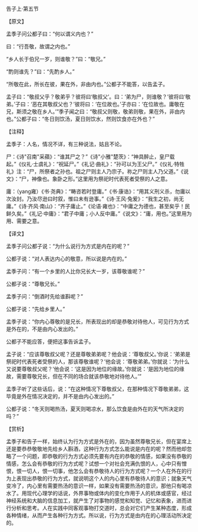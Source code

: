 

告子上·第五节

【原文】

孟季子问公都子曰：“何以谓义内也？”

曰：“行吾敬，故谓之内也。”

“乡人长于伯兄一岁，则谁敬？”曰：“敬兄。”

“酌则谁先？”曰：“先酌乡人。”

“所敬在此，所长在彼，果在外，非由内也。”公都子不能答，以告孟子。

孟子曰：“敬叔父乎？敬弟乎？彼将曰‘敬叔父’。曰：‘弟为尸，则谁敬？’彼将曰‘敬弟。’子曰：‘恶在其敬叔父也？’彼将曰：‘在位故也。’子亦曰：‘在位故也。庸敬在兄，斯须之敬在乡人。’”季子闻之曰：“敬叔父则敬，敬弟则敬，果在外，非由内也。”公都子曰：“冬日则饮汤，夏日则饮水，然则饮食亦在外也？”

【注释】

孟季子：人名，情况不详，有三种说法，姑且不论。

尸：《诗"召南"采蘋》：“谁其尸之？”《诗"小雅"楚茨》：“神具醉止，皇尸载起。”《仪礼·士虞礼》：“祝延尸。”《礼记·曲礼》：“孙可以为王父尸。”《仪礼·特牲礼》注：“尸，所祭者之孙也。祖之尸则主人乃宗子。祢之尸则主人乃父道。”《说文》：“尸，神像也。象卧之形。”这里用为祭祀时代表死者受祭的人之意。

庸：（yang雍）《书·尧典》：“畴咨若时登庸。”《书·康诰》：“用其义刑义杀，勿庸以次汝封。乃汝尽逊曰时叙，惟曰未有逊事。”《诗·王风·兔爰》：“我生之初，尚无庸。”《诗·齐风·南山》：“齐子庸止。”《论语·雍也》：“中庸之为德也，甚至矣乎！民鲜久矣。”《礼记·中庸》：“君子中庸；小人反中庸。”《说文》：“庸，用也。”这里用为用、需要之意。

【译文】

孟季子问公都子说：“为什么说行为方式是内在的呢？”

公都子说：“对人表达内心的敬意，所以说是内在的。”

孟季子问：“有一个乡里的人比你兄长大一岁，该尊敬谁呢？”

公都子说：“尊敬兄长。”

孟季子问：“倒酒时先给谁斟呢？”

公都子说：“先给乡里人。”

孟季子说：“你内心尊敬的是兄长，所表现出的却是恭敬对待他人，可见行为方式是外在的，不是由内心发出的。”

公都子不能应答，便把这事告诉孟子。

孟子说：“应该尊敬叔父呢？还是尊敬弟弟呢？他会说：‘尊敬叔父。’你说：‘弟弟是祭祀时代表死者受祭的人，那该尊敬谁呢？’他会说：‘尊敬弟弟。’你就说：‘为什么又说要尊敬叔父呢？’他会说：‘这是因为地位的缘故。’你就说：‘是因为地位的缘故，需要尊敬兄长，但在不同的场合就该恭敬地对待他人。’”

孟季子听了这些话后，说：“在这种情况下尊敬叔父，在那种情况下尊敬弟弟，这毕竟是外在情况决定的，并不是由内心发出的。”

公都子说：“冬天则喝热汤，夏天则喝凉水，那么饮食是由外在的天气所决定的吗？”

【赏析】

孟季子和告子一样，始终认为行为方式是外在的，因为虽然尊敬兄长，但在宴席上还是要恭恭敬敬地先给乡人斟酒，这种行为方式怎么能说是内在的呢？然而他却忽略了一个问题，即恭敬的行为方式必须先要有内在的恭敬的情感，如果没有恭敬的情感，怎么会有恭敬的行为方式呢？试想一个对社会充满仇恨的人，心中只有憎恨，恨一切人，恨一切事，他怎么会有恭敬待人的行为方式呢？一个人在外在的行为上表现出恭敬的行为方式，就说明这个人的内心里有恭敬待人的意识；就象天气变冷了，内心里有需要热汤的意识一样，如果没有需要热汤的意识，那他只有喝凉水了。用现代心理学的话说，外界事物或体内的变化作用于人的机体或感官，经过神经系统和大脑的信息加工，就产生了对事物的感觉和知觉、记忆和表象，进而进行分析和思考。人在实践中同客观事物打交道时，总会对它们产生某种态度，形成各种情绪，从而产生各种行为方式。所以说，行为方式是由内在的心理活动所决定的。

